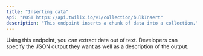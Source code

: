 ```yaml
---
title: "Inserting data"
api: "POST https://api.twilix.io/v1/collection/bulkInsert"
description: "This endpoint inserts a chunk of data into a collection."
---
```


Using this endpoint, you can extract data out of 
text. Developers can specify the JSON output they want as well
as a description of the output.


